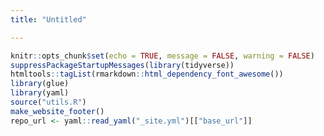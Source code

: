 ```yaml
---
title: "Untitled"

---
```


```r
knitr::opts_chunk$set(echo = TRUE, message = FALSE, warning = FALSE)
suppressPackageStartupMessages(library(tidyverse))
htmltools::tagList(rmarkdown::html_dependency_font_awesome())
library(glue)
library(yaml)
source("utils.R")
make_website_footer()
repo_url <- yaml::read_yaml("_site.yml")[["base_url"]]

```